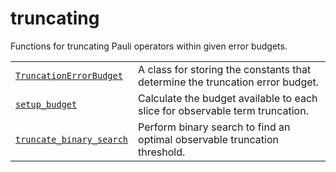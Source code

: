 # truncating

<span id="module-qiskit_addon_obp.utils.truncating" />

<span id="qiskit-addon-obp-utils-truncating" />

Functions for truncating Pauli operators within given error budgets.

|                                                                                                                                |                                                                               |
| ------------------------------------------------------------------------------------------------------------------------------ | ----------------------------------------------------------------------------- |
| [`TruncationErrorBudget`](utils-truncating-truncation-error-budget "qiskit_addon_obp.utils.truncating.TruncationErrorBudget")  | A class for storing the constants that determine the truncation error budget. |
| [`setup_budget`](utils-truncating-setup-budget "qiskit_addon_obp.utils.truncating.setup_budget")                               | Calculate the budget available to each slice for observable term truncation.  |
| [`truncate_binary_search`](utils-truncating-truncate-binary-search "qiskit_addon_obp.utils.truncating.truncate_binary_search") | Perform binary search to find an optimal observable truncation threshold.     |

